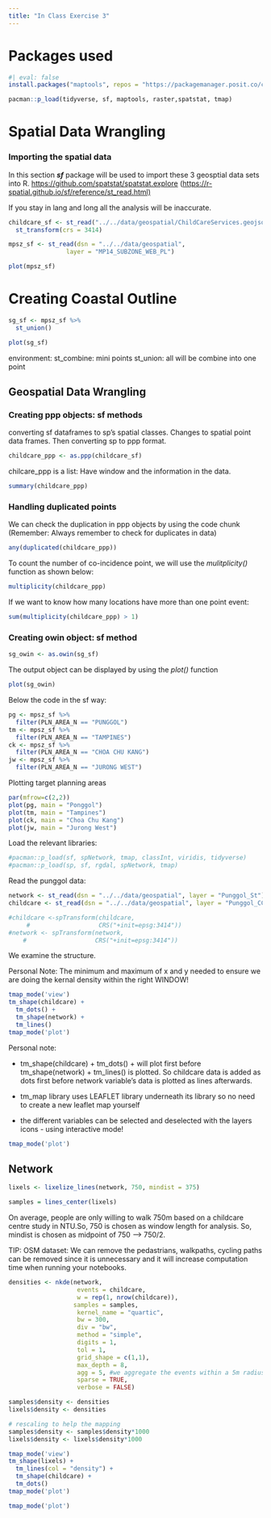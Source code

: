 ```yaml
---
title: "In Class Exercise 3"
---
```


# Packages used

```r
#| eval: false
install.packages("maptools", repos = "https://packagemanager.posit.co/cran/2023-10-13")
```

```r
pacman::p_load(tidyverse, sf, maptools, raster,spatstat, tmap)
```

# Spatial Data Wrangling

### Importing the spatial data

In this section ***sf*** package will be used to import these 3 geosptial data sets into R. <https://github.com/spatstat/spatstat.explore> (<https://r-spatial.github.io/sf/reference/st_read.html)>

If you stay in lang and long all the analysis will be inaccurate.

```r
childcare_sf <- st_read("../../data/geospatial/ChildCareServices.geojson") %>%
  st_transform(crs = 3414)
```

```r
mpsz_sf <- st_read(dsn = "../../data/geospatial", 
                layer = "MP14_SUBZONE_WEB_PL")
```

```r
plot(mpsz_sf)
```

# Creating Coastal Outline

```r
sg_sf <- mpsz_sf %>%
  st_union()
```

```r
plot(sg_sf)
```

environment: st_combine: mini points st_union: all will be combine into one point

## Geospatial Data Wrangling

### Creating ppp objects: sf methods

converting sf dataframes to sp's spatial classes. Changes to spatial point data frames. Then converting sp to ppp format.

```r
childcare_ppp <- as.ppp(childcare_sf)
```

chilcare_ppp is a list: Have window and the information in the data.

```r
summary(childcare_ppp)
```

### Handling duplicated points

We can check the duplication in ppp objects by using the code chunk (Remember: Always remember to check for duplicates in data)

```r
any(duplicated(childcare_ppp))
```

To count the number of co-incidence point, we will use the *mulitplicity()* function as shown below:

```r
multiplicity(childcare_ppp)
```

If we want to know how many locations have more than one point event:

```r
sum(multiplicity(childcare_ppp) > 1)
```

### Creating owin object: sf method

```r
sg_owin <- as.owin(sg_sf)
```

The output object can be displayed by using the *plot()* function

```r
plot(sg_owin)
```

Below the code in the sf way:

```r
pg <- mpsz_sf %>% 
  filter(PLN_AREA_N == "PUNGGOL")
tm <- mpsz_sf %>% 
  filter(PLN_AREA_N == "TAMPINES")
ck <- mpsz_sf %>% 
  filter(PLN_AREA_N == "CHOA CHU KANG")
jw <- mpsz_sf %>% 
  filter(PLN_AREA_N == "JURONG WEST")
```

Plotting target planning areas

```r
par(mfrow=c(2,2))
plot(pg, main = "Ponggol")
plot(tm, main = "Tampines")
plot(ck, main = "Choa Chu Kang")
plot(jw, main = "Jurong West")
```

Load the relevant libraries:

```r
#pacman::p_load(sf, spNetwork, tmap, classInt, viridis, tidyverse)
#pacman::p_load(sp, sf, rgdal, spNetwork, tmap)
```

Read the punggol data:

```r
network <- st_read(dsn = "../../data/geospatial", layer = "Punggol_St")
childcare <- st_read(dsn = "../../data/geospatial", layer = "Punggol_CC")
```

```r
#childcare <-spTransform(childcare,
     #                   CRS("+init=epsg:3414"))
#network <- spTransform(network,
    #                   CRS("+init=epsg:3414"))
```

We examine the structure.

Personal Note: The minimum and maximum of x and y needed to ensure we are doing the kernal density within the right WINDOW!

```r
tmap_mode('view')
tm_shape(childcare) + 
  tm_dots() + 
  tm_shape(network) + 
  tm_lines()
tmap_mode('plot')
```

Personal note:

-   tm_shape(childcare) + tm_dots() + will plot first before tm_shape(network) + tm_lines() is plotted. So childcare data is added as dots first before network variable's data is plotted as lines afterwards.

-   tm_map library uses LEAFLET library underneath its library so no need to create a new leaflet map yourself

-   the different variables can be selected and deselected with the layers icons - using interactive mode!

```r
tmap_mode('plot')
```

## Network

```r
lixels <- lixelize_lines(network, 750, mindist = 375)
```

```r
samples = lines_center(lixels)
```

On average, people are only willing to walk 750m based on a childcare centre study in NTU.So, 750 is chosen as window length for analysis. So, mindist is chosen as midpoint of 750 –\> 750/2.

TIP: OSM dataset: We can remove the pedastrians, walkpaths, cycling paths can be removed since it is unnecessary and it will increase computation time when running your notebooks.

```r
densities <- nkde(network,
                   events = childcare,
                   w = rep(1, nrow(childcare)),
                  samples = samples,
                   kernel_name = "quartic",
                   bw = 300,
                   div = "bw",
                   method = "simple",
                   digits = 1,
                   tol = 1,
                   grid_shape = c(1,1),
                   max_depth = 8,
                   agg = 5, #we aggregate the events within a 5m radius (faster calculation)
                   sparse = TRUE,
                   verbose = FALSE)

```

```r
samples$density <- densities
lixels$density <- densities

```

```r
# rescaling to help the mapping
samples$density <- samples$density*1000
lixels$density <- lixels$density*1000

```

```r
tmap_mode('view')
tm_shape(lixels) + 
  tm_lines(col = "density") +
  tm_shape(childcare) + 
  tm_dots()
tmap_mode('plot')
```

```r
tmap_mode('plot')
```
